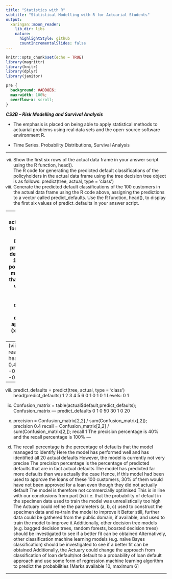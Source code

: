 ```yaml
---
title: "Statistics with R"
subtitle: "Statistical Modelling with R for Actuarial Students"
output:
  xaringan::moon_reader:
    lib_dir: libs
    nature:
      highlightStyle: github
      countIncrementalSlides: false
---
```


```r
knitr::opts_chunk$set(echo = TRUE)
library(magrittr)
library(knitr)
library(dplyr)
library(janitor)


```

```css
pre {
  background: #ADD8E6;
  max-width: 100%;
  overflow-x: scroll;
}
```

***CS2B – Risk Modelling and Survival Analysis ***


* The emphasis is placed on being able to apply statistical methods to actuarial problems using real data sets and the open-source software environment R. 

* Time Series. Probability Distributions, Survival Analysis

---

(vii) Show the first six rows of the actual data frame in your answer script using the 
R function, head().  
The R code for generating the predicted default classifications of the policyholders in 
the actual data frame using the tree decision tree object is as follows: 
predict(tree, actual, type = 'class') 
(viii) Generate the predicted default classifications of the 100 customers in the 
actual data frame using the R code above, assigning the predictions to a vector 
called predict_defaults. Use the R function, head(), to display the first six 
values of predict_defaults in your answer script.  

---
(ix) Generate a confusion matrix of actual defaults versus predicted defaults for the 
100 actual customers, displaying the matrix in your answer script.  
(x) Determine, using R, the values of the precision and recall percentages for the 
decision tree model’s predictions for the 100 actual customers, where the true 
positive is defined as the case where the model predicts a default for a 
customer that has actually defaulted.  
Based on the value of the recall percentage for the 100 actual customers, the bank’s 
Finance Director concludes that the decision tree model needs no further refinement 
and can be used to determine which loan applications to approve when the product is 
launched. 
(xi) Comment on the Finance Director’s conclusion.  

---
(vii)
actual = read.csv("CS2B_Sept_21_Qu_3_Data.csv") 
head(actual) 
 f1 f2 default
1 -1 0.4842612 0
2 1 0.8991797 0
3 0 -0.2146289 0
4 1 -0.7641544 0
5 -1 -0.5532892 0
6 1 -0.9808636 1 

---


(viii)
predict_defaults = predict(tree, actual, type = 'class') 
head(predict_defaults) 
1 2 3 4 5 6 
0 1 0 1 0 1 
Levels: 0 1 
(ix)
Confusion_matrix = table(actual$default,predict_defaults); 
Confusion_matrix 
---
predict_defaults
 0 1
0 50 30
1 0 20 
(x)
precision = Confusion_matrix[2,2] / sum(Confusion_matrix[,2]); 
precision 
 0.4 
recall = Confusion_matrix[2,2] / sum(Confusion_matrix[2,]); 
recall 
 1 
The precision percentage is 40% 
and the recall percentage is 100% 
---

(xi)
The recall percentage is the percentage of defaults that the model managed to identify 
Here the model has performed well and has identified all 20 actual defaults 
However, the model is currently not very precise 
The precision percentage is the percentage of predicted defaults that are in fact actual
defaults 
The model has predicted far more defaults than was actually the case 
Hence, if this model had been used to approve the loans of these 100 customers,
30% of them would have not been approved for a loan even though they did not
actually default 
The model is therefore not commercially optimised 
This is in line with our conclusions from part (iv) i.e. that the probability of default
in the specimen data used to train the model was unrealistically too high 
The Actuary could refine the parameters (a, b, c) used to construct the specimen data
and re-train the model to improve it 
Better still, further data could be gathered from the public domain, if available, and
used to train the model to improve it 
Additionally, other decision tree models (e.g. bagged decision trees, random forests,
boosted decision trees) should be investigated to see if a better fit can be obtained 
Alternatively, other classification machine learning models (e.g. naïve Bayes
classification) should be investigated to see if a better fit can be obtained 
Additionally, the Actuary could change the approach from classification of loan
default/not default to a probability of loan default approach and use some form of
regression machine learning algorithm to predict the probabilities 
[Marks available 10, maximum 6]

---